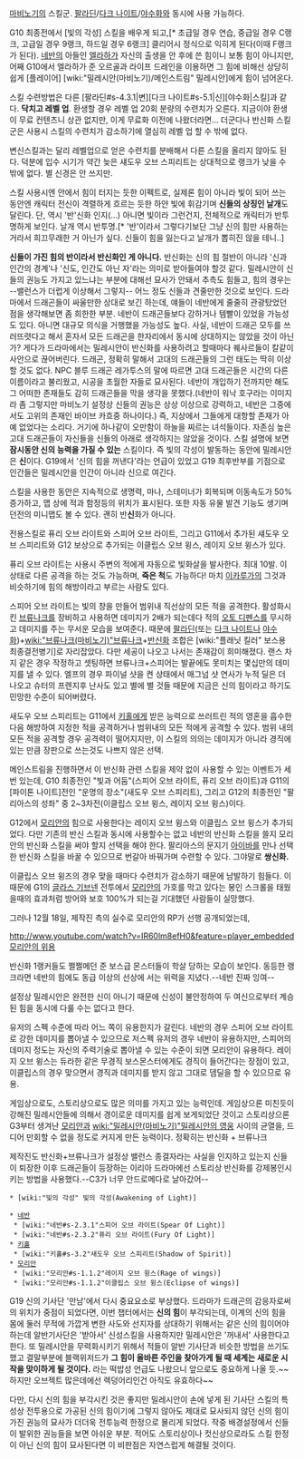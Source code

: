[[마비노기]]의 스킬군. [[팔라딘]]/[[다크 나이트]]/[[야수화]]와 동시에 사용 가능하다.

G10 최종전에서 [빛의 각성] 스킬을 배우게 되고,[* 초급일 경우 연습, 중급일 경우 C랭크, 고급일 경우 9랭크, 하드일 경우 6랭크] 클리어시 정식으로 익히게 된다(이때 F랭크가 된다). [[네반]]의 아들인 [[엘라하]]가 자신의 출생을 안 후에 쓴 힘이니 보통 힘이 아니지만, 어째 G10에서 엘라하가 준 오르골과 라이프 드레인을 이용하면 그 힘에 비해선 상당히 쉽게 [플레이어] [wiki:"밀레시안(마비노기)/메인스트림" 밀레시안]에게 힘이 넘어온다.

스킬 수련방법은 다른 [팔라딘#s-4.3.1|변][다크 나이트#s-5.1|신][야수화|스킬]과 같다. '''닥치고 레벨 업'''. 환생할 경우 레벨 업 20회 분량의 수련치가 오른다. 지금이야 환생이 무료 컨텐츠니 상관 없지만, 이게 무료화 이전에 나왔더라면… 더군다나 반신화 스킬군은 사용시 스킬의 수련치가 감소하기에 열심히 레벨 업 할 수 밖에 없다. 

변신스킬과는 달리 레벨업으로 얻은 수련치를 분배해서 다른 스킬을 올리지 않아도 된다. 덕분에 입수 시기가 약간 늦은 섀도우 오브 스피리트는 상대적으로 랭크가 낮을 수 밖에 없다. 별 신경은 안 쓰지만.

스킬 사용시엔 안에서 힘이 터지는 듯한 이펙트로, 실제론 힘이 아니라 빛이 되어 쓰는 동안엔 캐릭터 전신이 격렬하게 흐르는 듯한 하얀 빛에 휘감기며 '''신들의 상징인 날개'''도 달린다. 단, 역시 '반'신화 인지(...) 아니면 빛이라 그런건지, 전체적으로 캐릭터가 반투명하게 보인다. 날개 역시 반투명.[* '반'이라서 그렇다기보단 그냥 신의 힘만 사용하는 거라서 희끄무래한 거 아닌가 싶다. 신들이 힘을 잃는다고 날개가 뽑히진 않을 테니..]

'''신들이 가진 힘의 반이라서 반신화인 게 아니다.''' 반신화는 신의 힘 절반이 아니라 '신과 인간의 경계'나 '신도, 인간도 아닌 자'라는 의미로 받아들여야 할것 같다. 밀레시안이 신들의 권능도 가지고 있느냐는 부분에 대해선 묘사가 안돼서 추측도 힘들고, 힘의 경우는 --밸런스가 더럽게 이상해서 그렇지-- 어느 정도 신들과 견줄만한 것으로 보인다. 드라마에서 드래곤들이 싸울만한 상대로 보긴 하는데, 얘들이 네반에게 줄줄히 관광탔었던 점을 생각해보면 좀 희한한 부분. 네반이 드래곤들보다 강하거나 템빨이 있었을 가능성도 있다. 아니면 대규모 의식을 거행했을 가능성도 높다. 사실, 네반이 드래곤 모두를 쓰러뜨렷다고 해서 혼자서 모든 드래곤을 한자리에서 동시에 상대하지는 않았을 것이 아닌가? 게다가 드라마에서는 밀레시안이 반신화를 사용하려고 할때마다 퀘사르들이 칼같이 사안으로 끊어버린다.
드래곤, 정확히 말해서 고대의 드래곤들의 그런 태도는 딱히 이상할 것도 없다. NPC 블루 드래곤 레가투스의 말에 따르면 고대 드래곤들은 시간의 다른 이름이라고 불리웠고, 시공을 초월한 자들로 묘사된다. 네반이 개입하기 전까지만 해도 그 어떠한 존재들도 감히 드래곤들을 막을 생각을 못했다.(네반이 워낙 호구라는 이미지라 좀 그렇지만 마비노기 설정상 신들의 권능은 상상 이상으로 강력하고, 네반은 그중에서도 고위의 존재인 바이브 카흐중 하나이다.) 즉, 지상에서 그들에게 대항할 존재가 아예 없었다는 소리다. 거기에 하나같이 오만함이 하늘을 찌르는 녀석들이다. 자존심 높은 고대 드래곤들이 자신들을 신들의 아래로 생각하지는 않았을 것이다.
스킬 설명에 보면 '''잠시동안 신의 능력을 가질 수 있는''' 스킬이다. 즉 빛의 각성이 발동하는 동안에 밀레시안은 '''신'''이다. G19에서 '신의 힘을 꺼낸다'라는 언급이 있었고 G19 최후반부를 기점으로 인간들은 밀레시안을 인간이 아니라 신으로 여긴다.

스킬을 사용한 동안은 지속적으로 생명력, 마나, 스테미너가 회복되며 이동속도가 50% 증가하고, 맵 상에 적과 함정등의 위치가 표시된다. 또한 자동 유물 발견 기능도 생기며 던전의 미니맵도 볼 수 있다. 괜히 반'''신'''화가 아니다.

전용스킬로 퓨리 오브 라이트와 스피어 오브 라이트, 그리고 G11에서 추가된 섀도우 오브 스피리트와 G12 보상으로 추가되는 이클립스 오브 윙스, 레이지 오브 윙스가 있다.

퓨리 오브 라이트는 사용시 주변의 적에게 자동으로 빛화살을 발사한다. 최대 10발. 이 상태로 다른 공격을 하는 것도 가능하며, '''죽은 척'''도 가능하다! 마치 [[이카루가]]의 그것과 비슷하기에 힘의 해방이라고 부르는 사람도 있다.

스피어 오브 라이트는 빛의 창을 만들어 범위내 직선상의 모든 적을 공격한다. 활성화시킨 [[브류나크]]를 장비하고 사용하면 데미지가 2배가 되는데다 적의 [[오토 디펜스]]를 무시하고 데미지를 주는 무서운 모습을 보여준다. 때문에 [[팔라딘]](또는 [[다크 나이트]]나 [[야수화]])+[[wiki:"브류나크(마비노기)"브류나크]]+[[반신화]] 조합은 [wiki:"플래닛 킬러" 보스용 최종결전병기]로 자리잡았다.
다만 세공이 나오고 나서는 존재감이 희미해졌다. 랜스 차지 같은 경우 작정하고 셋팅하면 브류나크+스피어는 발끝에도 못미치는 몇십만의 데미지를 낼 수 있다. 엘프의 경우 파이널 샷을 켠 상태에서 매그넘 샷 연사가 누적 딜은 더 나오고 슈터의 프렌지후 난사도 있고 별에 별 것들 때문에 지금은 신의 힘이라고 하기도 민망한 수준이 되어버렸다.

새도우 오브 스피리트는 G11에서 [[키홀]]에게 받은 능력으로 쓰러트린 적의 영혼을 흡수한 다음 해방하여 지정한 적을 공격하거나 범위내의 모든 적에게 공격할 수 있다. 범위 내의 모든 적을 공격할 경우 공격력이 떨어지지만, 이 스킬의 의의는 데미지가 아니라 경직에 있는 만큼 장판으로 쓰는것도 나쁘지 않은 선택.

메인스트림을 진행하면서 이 반신화 관련 스킬을 제약 없이 사용할 수 있는 이벤트가 세 번 있는데, G10 최종전인 "빛과 어둠"(스피어 오브 라이트, 퓨리 오브 라이트)과 G11의 [파이톤 나이트]전인 "운명의 장소"(새도우 오브 스피리트), 그리고 G12의 최종전인 "팔리아스의 성좌" 중 2~3차전(이클립스 오브 윙스, 레이지 오브 윙스)이다.

G12에서 [[모리안]]의 힘으로 사용한다는 레이지 오브 윙스와 이클립스 오브 윙스가 추가되었다. 다만 기존의 반신 스킬과 동시에 사용할수는 없고 네반의 반신화 스킬을 쓸지 모리안의 반신화 스킬을 써야 할지 선택을 해야 한다. 팔리아스의 문지기 [[아이바]]를 만나 선택한 반신화 스킬을 바꿀 수 있으므로 번갈아 바꿔가며 수련할 수 있다. 그야말로 '''쌍신화.'''

이클립스 오브 윙즈의 경우 맞을 때마다 수련치가 감소하기 때문에 남발하기 힘들다. 이 때문에 G1의 [[글라스 기브넨]] 전투에서 [[모리안]]의 가호를 막고 있다는 봉인 스크롤을 태웠을때의 효과처럼 방어와 보호 100%가 되는걸 기대했던 사람들이 실망했다.  

그러나 12월 18일, 제작진 측의 실수로 모리안의 RP가 선행 공개되었는데,

[[http://www.youtube.com/watch?v=IR60lm8efH0&feature=player_embedded 모리안의 위용]]

반신화 1랭커들도 쩔쩔메던 준 보스급 몬스터들이 학살 당하는 모습이 보인다. 동등한 랭크라면 네반의 힘에도 동급 이상의 선상에 서는 위력을 지녔다.--네반 진짜 잉여-- 

설정상 밀레시안은 완전한 신이 아니기 때문에 신성이 불안정하여 두 여신으로부터 계승된 힘을 동시에 다룰 수는 없다고 한다.

유저의 스펙 수준에 따라 어느 쪽이 유용한지가 갈린다. 네반의 경우 스피어 오브 라이트로 강한 데미지를 뽑아낼 수 있으므로 저스펙 유저의 경우 네반이 유용하지만, 스피어의 데미지 정도는 자신의 주력기술로 뽑아낼 수 있는 수준이 되면 모리안이 유용하다. 레이지 오브 윙스는 듀라한 같은 무경직 보스몬스터에게도 경직이 들어간다는 장점이 있고, 이클립스의 경우 맞으면서 경직과 데미지를 받지 않고 그대로 뎀딜을 할 수 있으므로 유용. 
 
게임상으로도, 스토리상으로도 많은 의미를 가지고 있는 능력인데. 게임상으론 미친듯이 강해진 밀레시안들에 의해서 경이로운 데미지를 쉽게 보게되었단 것이고 스토리상으론 G3부터 생겨난 [[모리안]]과 [[wiki:"밀레시안(마비노기)"밀레시안의 영웅]] 사이의 균열을, 드디어 만회할 수 없을 정도로 커지게 만든 능력이다. 정확히는 반신화 + 브류나크 

제작진도 반신화+브류나크가 설정상 밸런스 종결자라는 사실을 인지하고 있는지 신들이 퇴장한 이후 드래곤들이 등장하는 이리아 드라마에선 스토리상 반신화를 강제봉인시키는 방법을 사용했다.--C3가 너무 안드로메다로 날아갔어--

 * [wiki:"빛의 각성" 빛의 각성(Awakening of Light)]

 * [[네반]]
  * [wiki:"네반#s-2.3.1"스피어 오브 라이트(Spear Of Light)]
  * [wiki:"네반#s-2.3.2"퓨리 오브 라이트(Fury Of Light)]
 * [[키홀]]
  * [wiki:"키홀#s-3.2"새도우 오브 스피리트(Shadow of Spirit)]
 * [[모리안]]
  * [wiki:"모리안#s-1.1.2"레이지 오브 윙스(Rage of wings)]
  * [wiki:"모리안#s-1.1.2"이클립스 오브 윙스(Eclipse of wings)]

G19 신의 기사단 '만남'에서 다시 중요요소로 부상했다. 드라마가 드래곤의 감응자로써의 위치가 중점이 되었다면, 이번 챕터에서는 '''신의 힘'''이 부각되는데, 이계의 신의 힘을 몸에 둘러 무적에 가깝게 변한 사도와 선지자를 상대하기 위해서는 같은 신의 힘이어야하는데 알반기사단은 '받아서' 신성스킬을 사용하지만 밀레시안은 '꺼내서' 사용한다고 한다. 또 밀레시안을 무력화시키기 위해서 적들이 알반 기사단과 비슷한 방법을 쓰기도 했고 결말부분에 블랙위저드가 '''그 힘이 올바른 주인을 찾아가게 될 때 세계는 새로운 시작을 맞이하게 될 것이다.''' 라는 떡밥성 언급도 나왔으니 앞으로도 중요하게 나올 듯.~~하지만 오브젝트 많은데에선 렉덩어리인건 아직도 유효하다~~

다만, 다시 신의 힘을 부각시킨 것은 좋지만 밀레시안이 손에 넣게 된 기사단 스킬의 특성상 전투용으로 가공된 신의 힘이기에 그렇지 않아도 제대로 묘사되지 않던 신의 힘이 가진 권능의 묘사가 더더욱 전투능력 한정으로 몰리게 되었다. 작중 배경설정에서 신들이 발위한 권능들을 보면 아쉬운 부분. 적어도 스토리상이나 컷신상으로라도 스킬 한정이 아닌 신의 힘이 묘사된다면 이 비판점은 자연스럽게 해결될 것이다.
